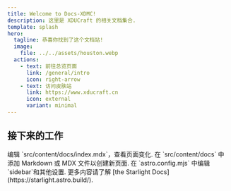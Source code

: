 ```yaml
---
title: Welcome to Docs-XDMC!
description: 这里是 XDUCraft 的相关文档集合.
template: splash
hero:
  tagline: 恭喜你找到了这个文档站!
  image:
    file: ../../assets/houston.webp
  actions:
    - text: 前往总览页面
      link: /general/intro
      icon: right-arrow
    - text: 访问皮肤站
      link: https://www.xducraft.cn
      icon: external
      variant: minimal
---
```



## 接下来的工作

<CardGrid stagger>
	<Card title="更新内容" icon="pencil">
		编辑 `src/content/docs/index.mdx`，查看页面变化.
	</Card>
	<Card title="添加新内容" icon="add-document">
		在 `src/content/docs` 中添加 Markdown 或 MDX 文件以创建新页面.
	</Card>
	<Card title="配置你的网站" icon="setting">
		在 `astro.config.mjs` 中编辑`sidebar`和其他设置.
	</Card>
	<Card title="阅读文档" icon="open-book">
		更多内容请了解 [the Starlight Docs](https://starlight.astro.build/).
	</Card>
</CardGrid>
